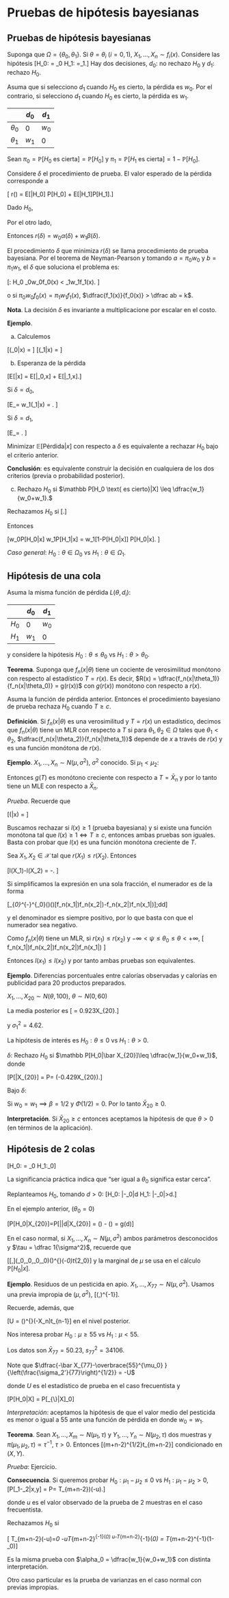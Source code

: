 
# Pruebas de hipótesis bayesianas

## Pruebas de hipótesis bayesianas

Suponga que $\Omega = \{\theta_0,\theta_1\}$. Si $\theta = \theta_i$ $(i = 0,1)$, $X_1,\dots, X_n\sim f_i(x)$. Considere las hipótesis
\[H_0: \theta = \theta_0 \text{ vs } H_1: \theta =\theta_1.\]
Hay dos decisiones, $d_0:$ no rechazo $H_0$ y $d_1:$ rechazo $H_0$.

Asuma que si selecciono $d_1$ cuando $H_0$ es cierto, la pérdida es $w_0$. Por el contrario, si selecciono $d_1$ cuando $H_0$ es cierto, la pérdida es $w_1$.

|          | $d_0$ | $d_1$ |
|----------|-------|-------|
|$\theta_0$| 0     | $w_0$ |
|$\theta_1$| $w_1$ | 0     |

Sean $\pi_0 = \mathbb P[H_0 \text{ es cierta}] = \mathbb P[H_0]$ y $\pi_1 = \mathbb P[H_1 \text{ es cierta}] = 1 -\mathbb P[H_0]$.

Considere $\delta$ el procedimiento de prueba. El valor esperado de la pérdida corresponde a

\[ r(\delta)  = \mathbb E[\text{Pérdida}|H_0] \mathbb P[H_0] + \mathbb E[\text{Pérdida}|H_1]\mathbb P[H_1].\]

Dado $H_0$,

\begin{align*}
\mathbb E[\text{Pérdida}|H_0] & = w_0\cdot \mathbb P[\text{Seleccione } d_1|\theta_0] + 0\cdot \mathbb P[\text{Seleccione } d_0|\theta_0]\\
& = w_0 \cdot \text{Error I} = w_0\alpha(\delta).
\end{align*}
Por el otro lado, 

\begin{align*}
\mathbb E[\text{Pérdida}|H_1] & = 0\cdot \mathbb P[\text{Seleccione} d_1|\theta_0] + w_1\cdot \mathbb P[\text{Seleccione} d_0|\theta_0]\\
& = w_1 \cdot \text{Error II} = w_1\beta(\delta).
\end{align*}

Entonces $r(\delta) = w_0\alpha(\delta) + w_1\beta(\delta)$.

El procedimiento $\delta$ que minimiza $r(\delta)$ se llama procedimiento de prueba bayesiana. Por el teorema de Neyman-Pearson y tomando $a=\pi_0w_0$ y $b=\pi_1w_1$, el $\delta$ que soluciona el problema es:

\[\delta: \text{Rechazo }H_0 \text{ si } \pi_0w_0f_0(x) < \pi_1w_1f_1(x). \]

o si $\pi_0w_0f_0(x) = \pi_1w_1f_1(x)$, $\dfrac{f_1(x)}{f_0(x)} > \dfrac ab = k$.

**Nota**. La decisión $\delta$ es invariante a multiplicacione por escalar en el costo.

**Ejemplo**. 

a. Calculemos 

\[\pi(\theta_0|x) = \dfrac{\pi_0f_0(x)}{\pi_0f_0(x)+\pi_1f_1(x)}\]
\[\pi(\theta_1|x) = \dfrac{\pi_1f_1(x)}{\pi_0f_0(x)+\pi_1f_1(x)}\]

b. Esperanza de la pérdida

\[\mathbb E[\text{Pérdida}|x] = \mathbb E[\text{Pérdida}|\theta_0,x] + \mathbb E[\text{Pérdida}|\theta_1,x].\]

Si $\delta = d_0$, 

\[\mathbb E_\delta[\text{Pérdida}|X] = w_1\pi(\theta_1|x) =  \dfrac{w_1\pi_1f_1(x)}{\pi_0f_0(x)+\pi_1f_1(x)}. \]

Si $\delta = d_1$, 

\[\mathbb E_\delta[\text{Pérdida}|X] = \dfrac{w_0\pi_0f_0(x)}{\pi_0f_0(x)+\pi_1f_1(x)}. \]

Minimizar $\mathbb E[\text{Pérdida}|x]$ con respecto a $\delta$ es equivalente a rechazar $H_0$ bajo el criterio anterior.

**Conclusión**: es equivalente construir la decisión en cualquiera de los dos criterios (previa o probabilidad posterior).

c. Rechazo $H_0$ si $\mathbb P[H_0 \text{ es cierto}|X] \leq \dfrac{w_1}{w_0+w_1}.$

Rechazamos $H_0$ si 
\[\dfrac{w_0\pi_0f_0(x)}{\pi_0f_0(x)+\pi_1f_1(x)}\leq \dfrac{w_1\pi_1f_1(x)}{\pi_0f_0(x)+\pi_1f_1(x)}.\]

Entonces

\[w_0\mathbb P[H_0|x] \leq w_1\mathbb P[H_1|x] = w_1[1-\mathbb P[H_0|x]] \implies\mathbb P[H_0|x]\leq \dfrac{w_1}{w_0+w_1}. \]

*Caso general*: $H_0: \theta \in \Omega_0$ vs $H_1: \theta \in \Omega_1$. 

## Hipótesis de una cola

Asuma la misma función de pérdida $L(\theta,d_i)$:

|     | $d_0$ | $d_1$ |
|-----|-------|-------|
|$H_0$| 0     | $w_0$ |
|$H_1$| $w_1$ | 0     |

y considere la hipótesis $H_0: \theta \leq \theta_0$ vs $H_1: \theta > \theta_0$. 

**Teorema**. Suponga que $f_n(x|\theta)$ tiene un cociente de verosimilitud monótono con respecto al estadístico $T=r(x)$. Es decir,
$R(x) = \dfrac{f_n(x|\theta_1)}{f_n(x|\theta_0)} = g(r(x))$ 
con $g(r(x))$ monótono con respecto a $r(x)$.

Asuma la función de pérdida anterior. Entonces el procedimiento bayesiano de prueba rechaza $H_0$ cuando $T\geq c$.

**Definición**. Si $f_n(x|\theta)$ es una verosimilitud y $T=r(x)$ un estadístico, decimos que $f_n(x|\theta)$ tiene un MLR con respecto a $T$ si para $\theta_1,\theta_2 \in \Omega$ tales que $\theta_1 <\theta_2$, $\dfrac{f_n(x|\theta_2)}{f_n(x|\theta_1)}$ depende de $x$ a través de $r(x)$ y es una función monótona de $r(x)$.

**Ejemplo**. $X_1,\dots, X_n \sim N(\mu,\sigma^2)$, $\sigma^2$ conocido.
Si $\mu_1<\mu_2$:

\begin{align*}
\dfrac{f_n(x|\mu_2)}{f_n(x|\mu_1)} & = \dfrac{(2\pi\sigma^2)^{-n/2}\exp\bigg[-\dfrac 1{2\sigma^2}\sum (X_i-\mu_2)^2\bigg]}{(2\pi\sigma^2)^{-n/2}\exp\bigg[-\dfrac 1{2\sigma^2}\sum (X_i-\mu_1)^2\bigg]}\\
& = \exp\bigg[\dfrac{n(\mu_2-\mu_1)}{\sigma^2}\bar X_n -\dfrac 12 (\mu_2+\mu_1))\bigg] = g(T)
\end{align*}

Entonces $g(T)$ es monótono creciente con respecto a $T=\bar X_n$ y por lo tanto tiene un MLE con respecto a $\bar X_n$.

*Prueba*. Recuerde que 

\[\pi(\theta|x) = \dfrac{f_n(x|\theta)\pi(\theta)}{\int f_n(x|\psi)\pi(\psi)d\psi}\]

\begin{align*}
\mathcal L(x) = \dfrac{\mathbb E[\text{Pérdida}|x,d_0]}{\mathbb E[\text{Pérdida}|x,d_1]} & = \dfrac{\dfrac 1{\text{cte}} \displaystyle\int_{\theta_0}^\infty w_1f_n(x|\theta)\pi(\theta)d\theta}{\dfrac 1{\text{cte}} \displaystyle\int_{-\infty}^{\theta_0} w_0f_n(x|\theta)\pi(\theta)d\theta} \\ & = \dfrac{w_1}{w_0}\dfrac{ \displaystyle\int_{\theta_0}^\infty f_n(x|\theta)\pi(\theta)d\theta}{ \displaystyle\int_{-\infty}^{\theta_0} f_n(x|\theta)\pi(\theta)d\theta}  \geq 1
\end{align*}

Buscamos rechazar si $l(x)\geq 1$ (prueba bayesiana) y si existe una función monótona tal que $l(x)\geq 1 \Leftrightarrow T\geq c$, entonces ambas pruebas son iguales. Basta con probar que $l(x)$ es una función monótona creciente de $T$.

Sea $X_1,X_2\in \mathcal X$ tal que $r(X_1)\leq r(X_2)$. Entonces

\[l(X_1)-l(X_2) =\dfrac{w_1 \displaystyle\int_{\theta_0}^\infty f_n(x_1|\theta)\pi(\theta)d\theta}{w_0 \displaystyle\int_{-\infty}^{\theta_0} f_n(x_1|\theta)\pi(\theta)d\theta} -\dfrac{w_1 \displaystyle\int_{\theta_0}^\infty f_n(x_2|\theta)\pi(\theta)d\theta}{w_0 \displaystyle\int_{-\infty}^{\theta_0} f_n(x_2|\theta)\pi(\theta)d\theta}\leq 0. \]       

Si simplificamos la expresión en una sola fracción, el numerador es de la forma

\[\int_{\theta_0}^\infty\int_{-\infty}^{\theta_0}\pi(\theta)\pi(\psi)[f_n(x_1|\theta)f_n(x_2|\psi)-f_n(x_2|\theta)f_n(x_1|\psi)]\;d\psi d\theta\]

y el denominador es siempre positivo, por lo que basta con que el numerador sea negativo.

Como $f_n(x|\theta)$ tiene un MLR, si $r(x_1)\leq r(x_2)$ y $-\infty <\psi\leq \theta_0\leq \theta<+\infty$,
\[\dfrac{f_n(x_1|\theta)}{f_n(x_1|\psi)}\leq\dfrac{f_n(x_2|\theta)}{f_n(x_2|\psi)} \Leftrightarrow f_n(x_1|\theta)f_n(x_2|\psi)\leq f_n(x_2|\theta)f_n(x_1|\psi)  \]

Entonces $l(x_1)\leq l(x_2)$ y por tanto ambas pruebas son equivalentes.

**Ejemplo**. Diferencias porcentuales entre calorías observadas y calorías en publicidad para 20 productos preparados.

$X_1,\dots,X_{20}\sim N(\theta,100)$, $\theta\sim N(0,60)$

La media posterior es 
\[\dfrac{100\cdot 0 + 20\cdot 60\bar X_{20}}{100+20\cdot 60} = 0.923\bar X_{20}.\]

y $\sigma_1^2 = 4.62$.

La hipótesis de interés es $H_0:\theta\leq 0$ vs $H_1:\theta>0$.

$\delta$: Rechazo $H_0$ si $\mathbb P[H_0|\bar X_{20}]\leq \dfrac{w_1}{w_0+w_1}$, donde

\[\mathbb P[\theta\leq 0|\bar X_{20}] = \mathbb P\bigg[Z\bigg|\dfrac{-0.923\bar X_{20}}{4.62}\bigg] = \Phi(-0.429\bar X_{20}).\]

Bajo $\delta$: 

\begin{align*}
\Phi(-0.429\bar X_{20})\leq \dfrac{w_1}{w_0+w_1}=\beta & \implies -0.429\bar X_{20}\leq \Phi^{-1}(\beta)\\
&\implies \bar X_{20} \geq \dfrac{-\Phi^{-1}(\beta)}{0.429}
\end{align*}

Si $w_0 = w_1 \implies \beta = 1/2$ y $\Phi(1/2) =0$. Por lo tanto $\bar X_{20}\geq 0$.

**Interpretación**. Si $\bar X_{20}\geq c$ entonces aceptamos la hipótesis de que $\theta>0$ (en términos de la aplicación).

## Hipótesis de 2 colas

\[H_0: \theta = \theta_0 \text{ vs } H_1:\theta \ne \theta_0\]

La significancia práctica indica que "ser igual a $\theta_0$ significa estar cerca".

Replanteamos $H_0$, tomando $d>0$:
\[H_0: |\theta-\theta_0|\leq d \text{ vs } H_1: |\theta-\theta_0|>d.\]

En el ejemplo anterior, $(\theta_0 = 0)$

\[\mathbb P[H_0|\bar X_{20}]=\mathbb P[|\theta|\leq d|\bar X_{20}] = \Phi\left(\dfrac{d-0.1154}{4.62^{1/2}}\right) - \Phi\left(\dfrac{-d-0.1154}{4.62^{1/2}}\right) = g(d)\]

En el caso normal, si $X_1,\dots,X_n\sim N(\mu,\sigma^2)$ ambos parámetros desconocidos y $\tau = \dfrac 1{\sigma^2}$, recuerde que

\[[\mu,\tau]\sim \text{Normal-Gamma}(\mu_0,\lambda_0,\alpha_0,\beta_0)\implies \left(\dfrac{\lambda_0\alpha_0}{\beta_0}\right)^{\frac 12}(\mu-\mu_0)\sim t_{2\alpha_0}\]
y la marginal de $\mu$ se usa en el cálculo $\mathbb P[H_0|x]$.

**Ejemplo**. Residuos de un pesticida en apio. $X_1,\dots, X_{77}\sim N(\mu,\sigma^2)$. Usamos una previa impropia de $(\mu,\sigma^2)$, 
\[\pi(\mu,\tau)\propto \tau^{-1}\].

Recuerde, además, que

\[U = \left(\dfrac{n(n-1)}{s_n^2}\right)^{\frac 12}(\mu-\bar X_n)\sim t_{n-1}\]
en el nivel posterior.

Nos interesa probar $H_0: \mu\geq 55$ vs $H_1:\mu<55$.

Los datos son $\bar X_{77} = 50.23$, $s_{77}^2=34106$.

\begin{align*}
\mathbb P[H_0|X] & = \mathbb P[\mu\geq 55|X] \\ & = \mathbb P\left[\dfrac{\mu-\bar X_{77}}{\left(\frac{\sigma_2'}{77}\right)^{1/2}}\right] \leq \mathbb P\left[\dfrac{55-50.23}{\left(\frac{\sigma_2'}{77}\right)^{1/2}}\right] \\ & = 1-T_{76}[1.974] = 0.026
\end{align*}

Note que $\dfrac{-\bar X_{77}-\overbrace{55}^{\mu_0} }{\left(\frac{\sigma_2'}{77}\right)^{1/2}} = -U$

donde $U$ es el estadístico de prueba en el caso frecuentista y

\[\mathbb P[H_0|X] = \mathbb P[\underbrace{t_{n-1}\geq -\overbrace{u}^{\text{Observado}}}_{\text{Región de rechazo}\\\text{en la prueba frecuentista}}|X]\leq \alpha_0\]

*Interpretación*: aceptamos la hipótesis de que el valor medio del pesticida es menor o igual a 55 ante una función de pérdida en donde $w_0 = w_1$.

**Teorema**. Sean $X_1,\dots,X_m\sim N(\mu_1,\tau)$ y $Y_1,\dots, Y_n\sim N(\mu_2,\tau)$ dos muestras y $\pi(\mu_1,\mu_2,\tau)\propto \tau^{-1}$, $\tau > 0$. Entonces
\[(m+n-2)^{1/2}\dfrac{\mu_1-\mu_2-(\bar X_{m}-\bar Y_n)}{\left(\dfrac 1m + \dfrac 1n\right)^{1/2}(s_X^2+s_Y^2)^{1/2}}\sim t_{m+n-2}\]
condicionado en $(X,Y)$.

*Prueba*: Ejercicio.

**Consecuencia**. Si queremos probar $H_0: \mu_1-\mu_2\leq 0$ vs $H_1:\mu_1-\mu_2>0$,
\[\mathbb P[\mu_1-\mu_2\leq 0|x,y] = \mathbb P\left[t_{m+n-2}\leq \dfrac{-(\bar X_m-\bar Y_n)}{\left(\dfrac 1m + \dfrac 1n\right)^{1/2}(s_X^2+s_Y^2)^{1/2}}(m+n-2)^{1/2}\right] = T_{m+n-2})(-u).\]

donde $u$ es el valor observado de la prueba de 2 muestras en el caso frecuentista. 

Rechazamos $H_0$ si

\[ T_{m+n-2}(-u)\leq \dfrac{w_1}{w_0+w_1}=\alpha_0 \Leftrightarrow -u\leq T_{m+n-2}^{-1}(\alpha_0) \implies u\geq -T_{m+n-2}^{-1}(\alpha_0) = T_{m+n-2}^{-1}(1-\alpha_0)\]

Es la misma prueba con $\alpha_0 = \dfrac{w_1}{w_0+w_1}$ con distinta interpretación.

Otro caso particular es la prueba de varianzas en el caso normal con previas impropias.
